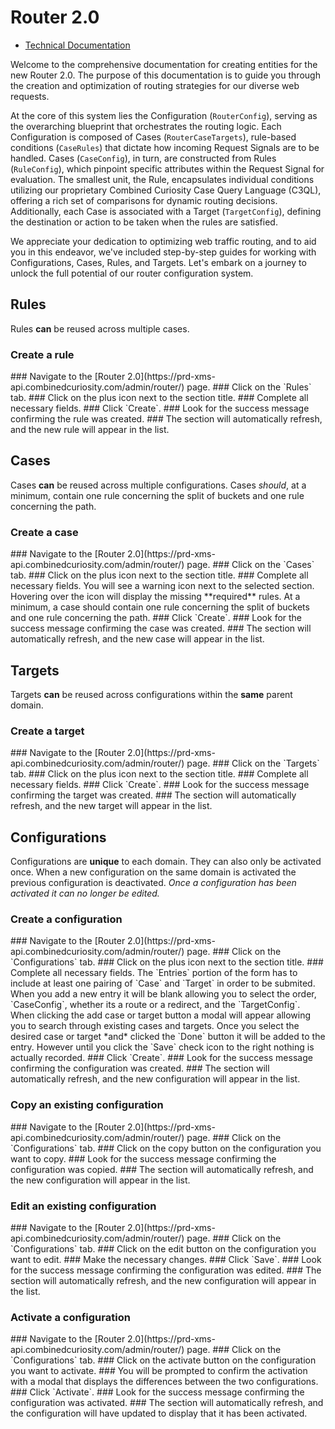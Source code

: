 
# Router 2.0

- [Technical Documentation](https://github.com/combined-curiosity/router-lambda-cloudfront/blob/main/README.md)

Welcome to the comprehensive documentation for creating entities for the new Router 2.0. The purpose of this documentation is to guide you through the creation and optimization of routing strategies for our diverse web requests.

At the core of this system lies the Configuration (`RouterConfig`), serving as the overarching blueprint that orchestrates the routing logic. Each Configuration is composed of Cases (`RouterCaseTargets`), rule-based conditions (`CaseRules`) that dictate how incoming Request Signals are to be handled. Cases (`CaseConfig`), in turn, are constructed from Rules (`RuleConfig`), which pinpoint specific attributes within the Request Signal for evaluation. The smallest unit, the Rule, encapsulates individual conditions utilizing our proprietary Combined Curiosity Case Query Language (C3QL), offering a rich set of comparisons for dynamic routing decisions. Additionally, each Case is associated with a Target (`TargetConfig`), defining the destination or action to be taken when the rules are satisfied.

We appreciate your dedication to optimizing web traffic routing, and to aid you in this endeavor, we've included step-by-step guides for working with Configurations, Cases, Rules, and Targets. Let's embark on a journey to unlock the full potential of our router configuration system.

## Rules

Rules **can** be reused across multiple cases.

### Create a rule

<Steps>
  ### Navigate to the [Router 2.0](https://prd-xms-api.combinedcuriosity.com/admin/router/) page.
  ### Click on the `Rules` tab.
  ### Click on the plus icon next to the section title.
  ### Complete all necessary fields.
  ### Click `Create`.
  ### Look for the success message confirming the rule was created.
  ### The section will automatically refresh, and the new rule will appear in the list.
</Steps>

## Cases

Cases **can** be reused across multiple configurations. Cases *should*, at a minimum, contain one rule concerning the split of buckets and one rule concerning the path.

### Create a case

<Steps>
  ### Navigate to the [Router 2.0](https://prd-xms-api.combinedcuriosity.com/admin/router/) page.
  ### Click on the `Cases` tab.
  ### Click on the plus icon next to the section title.
  ### Complete all necessary fields.
  You will see a warning icon next to the selected section. Hovering over the icon will display the missing **required** rules. At a minimum, a case should contain one rule concerning the split of buckets and one rule concerning the path.
  ### Click `Create`.
  ### Look for the success message confirming the case was created.
  ### The section will automatically refresh, and the new case will appear in the list.
</Steps>

## Targets

Targets **can** be reused across configurations within the **same** parent domain.

### Create a target

<Steps>
  ### Navigate to the [Router 2.0](https://prd-xms-api.combinedcuriosity.com/admin/router/) page.
  ### Click on the `Targets` tab.
  ### Click on the plus icon next to the section title.
  ### Complete all necessary fields.
  ### Click `Create`.
  ### Look for the success message confirming the target was created.
  ### The section will automatically refresh, and the new target will appear in the list.
</Steps>

## Configurations

Configurations are **unique** to each domain. They can also only be activated once. When a new configuration on the same domain is activated the previous configuration is deactivated. *Once a configuration has been activated it can no longer be edited.*

### Create a configuration

<Steps>
  ### Navigate to the [Router 2.0](https://prd-xms-api.combinedcuriosity.com/admin/router/) page.
  ### Click on the `Configurations` tab.
  ### Click on the plus icon next to the section title.
  ### Complete all necessary fields.
  The `Entries` portion of the form has to include at least one pairing of `Case` and `Target` in order to be submited. When you add a new entry it will be blank allowing you to select the order, `CaseConfig`, whether its a route or a redirect, and the `TargetConfig`. When clicking the add case or target button a modal will appear allowing you to search through existing cases and targets. Once you select the desired case or target *and* clicked the `Done` button it will be added to the entry. However until you click the `Save` check icon to the right nothing is actually recorded.
  ### Click `Create`.
  ### Look for the success message confirming the configuration was created.
  ### The section will automatically refresh, and the new configuration will appear in the list.
</Steps>

### Copy an existing configuration

<Steps>
  ### Navigate to the [Router 2.0](https://prd-xms-api.combinedcuriosity.com/admin/router/) page.
  ### Click on the `Configurations` tab.
  ### Click on the copy button on the configuration you want to copy.
  ### Look for the success message confirming the configuration was copied.
  ### The section will automatically refresh, and the new configuration will appear in the list.
</Steps>

### Edit an existing configuration

<Steps>
  ### Navigate to the [Router 2.0](https://prd-xms-api.combinedcuriosity.com/admin/router/) page.
  ### Click on the `Configurations` tab.
  ### Click on the edit button on the configuration you want to edit.
  ### Make the necessary changes.
  ### Click `Save`.
  ### Look for the success message confirming the configuration was edited.
  ### The section will automatically refresh, and the new configuration will appear in the list.
</Steps>

### Activate a configuration

<Steps>
  ### Navigate to the [Router 2.0](https://prd-xms-api.combinedcuriosity.com/admin/router/) page.
  ### Click on the `Configurations` tab.
  ### Click on the activate button on the configuration you want to activate. ### You will be prompted to confirm the activation with a modal that displays the differences between the two configurations.
  ### Click `Activate`.
  ### Look for the success message confirming the configuration was activated.
  ### The section will automatically refresh, and the configuration will have updated to display that it has been activated.
</Steps>
